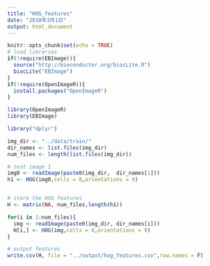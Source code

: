 ```yaml
---
title: "HOG_features"
date: "2018年3月1日"
output: html_document
---
```


```r
knitr::opts_chunk$set(echo = TRUE)
# load libraries
if(!require(EBImage)){
  source("http://bioconductor.org/biocLite.R")
  biocLite("EBImage")
}
if(!require(OpenImageR)){
  install.packages("OpenImageR")
}

```

```r
library(OpenImageR)
library(EBImage)

library("dplyr")

img_dir <- "../data/train/"
dir_names <- list.files(img_dir)
num_files <- length(list.files(img_dir))

# test image 1
img0 <- readImage(paste0(img_dir,  dir_names[1]))
h1 <- HOG(img0,cells = 8,orientations = 9)


# store the HOG features
H <- matrix(NA, num_files,length(h1)) 

for(i in 1:num_files){
  img <- readImage(paste0(img_dir, dir_names[i]))
  H[i,] <- HOG(img,cells = 8,orientations = 9)
}

# output features
write.csv(H, file = "../output/hog_features.csv",row.names = F)
```

